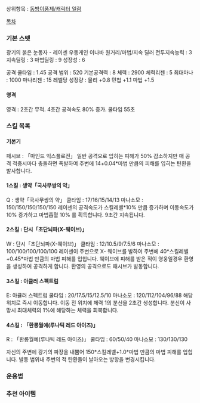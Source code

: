 상위항목 : [[동방이풍제/캐릭터 일람]]




[[목차]]


=== 기본 스텟 ===

광기의 붉은 눈동자 - 레이센 우동게인 이나바
원거리/마법/지속 딜러
전투지속능력 : 3
지속딜링 : 3
마법딜링 : 9
성장성 : 6


공격 쿨타임 : 1.45
공격 범위 : 520
기본공격력 : 8
체력 : 2900
체력리젠 : 5
최대마나 : 1000
마나리젠 : 15
레벨당 성장량 : 물리 +0.8 민첩 +1.1 마법 +1.5

==== 영격 ====



영격 : 2초간 무적. 4초간 공격속도 80% 증가. 쿨타임 55초


=== 스킬 목록 ===


==== 기본기 ====


패시브 : 「마인드 익스플로전」
일반 공격으로 입히는 피해가 50% 감소하지만 매 공격 적중시마다 충돌하면 폭발하여 주변에 14+0.04*마법 만큼의 피해를 입히는 탄환을 발사합니다.

==== 1스킬 : 생약「국사무쌍의 약」 ====



Q :
생약「국사무쌍의 약」
쿨타임 : 17/16/15/14/13
마나소모 : 150/150/150/150/150
레이센의 공격속도가 스킬레벨*10% 만큼 증가하며 이동속도가 10% 증가하고 마법흡혈 10% 를 획득합니다. 9초간 지속됩니다.


==== 2스킬 : 단시「초단뇌파(X-웨이브)」 ====



W : 
단시「초단뇌파(X-웨이브)」
쿨타임 : 12/10.5/9/7.5/6
마나소모 : 100/100/100/100/100
레이센이 주변으로  X- 웨이브를 발하여 주변에 40*스킬레벨+0.45*마법 만큼의 마법 피해를 입힙니다.
웨이브에 피해를 받은 적이 영웅일경우 환영을 생성하여 공격하게 합니다. 
환영의 공격으로도 패시브가 발동합니다.



==== 3스킬 : 아큘러 스펙트럼 ====



E:
아큘러 스펙트럼
쿨타임 : 20/17.5/15/12.5/10
마나소모 : 120/112/104/96/88
해당 위치로 즉시 이동합니다. 이동 전 위치에 체력 1의 분신을 2초간 생성합니다.
분신이 사망시 최대체력의 1%에 해당하는 체력을 회복합니다.



==== 4스킬 : 「환롱월예(루나틱 레드 아이즈)」 ====



R :
「환롱월예(루나틱 레드 아이즈)」
쿨타임 : 60/50/40
마나소모 : 130/130/130

자신의 주변에 광기의 파장을 내뿜어 150*스킬레벨+1.0*마법 만큼의 마법 피해를 입힙니다.
발동 범위내 주변의 적 탄환들이 날아오는 방향을 변경시킵니다.



=== 운용법 ===


=== 추천 아이템 ===
